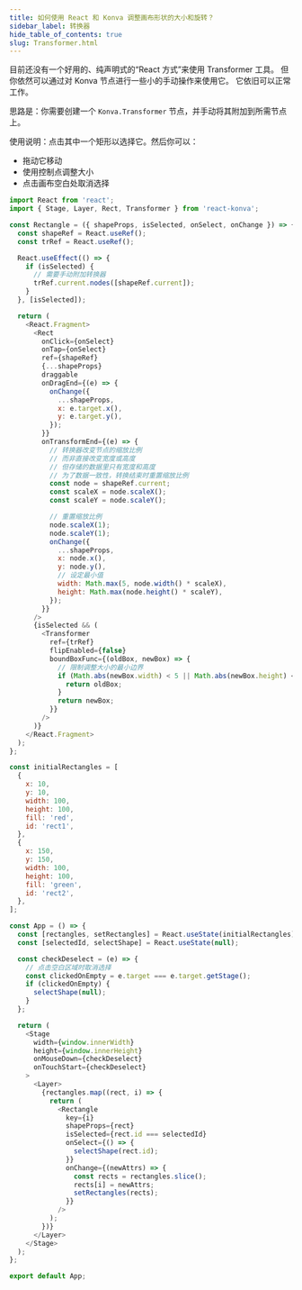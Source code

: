 ```yaml
---
title: 如何使用 React 和 Konva 调整画布形状的大小和旋转？
sidebar_label: 转换器
hide_table_of_contents: true
slug: Transformer.html
---
```


目前还没有一个好用的、纯声明式的“React 方式”来使用 Transformer 工具。
但你依然可以通过对 Konva 节点进行一些小的手动操作来使用它。
它依旧可以正常工作。

思路是：你需要创建一个 `Konva.Transformer` 节点，并手动将其附加到所需节点上。

使用说明：点击其中一个矩形以选择它。然后你可以：
- 拖动它移动
- 使用控制点调整大小
- 点击画布空白处取消选择

```js live react
import React from 'react';
import { Stage, Layer, Rect, Transformer } from 'react-konva';

const Rectangle = ({ shapeProps, isSelected, onSelect, onChange }) => {
  const shapeRef = React.useRef();
  const trRef = React.useRef();

  React.useEffect(() => {
    if (isSelected) {
      // 需要手动附加转换器
      trRef.current.nodes([shapeRef.current]);
    }
  }, [isSelected]);

  return (
    <React.Fragment>
      <Rect
        onClick={onSelect}
        onTap={onSelect}
        ref={shapeRef}
        {...shapeProps}
        draggable
        onDragEnd={(e) => {
          onChange({
            ...shapeProps,
            x: e.target.x(),
            y: e.target.y(),
          });
        }}
        onTransformEnd={(e) => {
          // 转换器改变节点的缩放比例
          // 而非直接改变宽度或高度
          // 但存储的数据里只有宽度和高度
          // 为了数据一致性，转换结束时重置缩放比例
          const node = shapeRef.current;
          const scaleX = node.scaleX();
          const scaleY = node.scaleY();

          // 重置缩放比例
          node.scaleX(1);
          node.scaleY(1);
          onChange({
            ...shapeProps,
            x: node.x(),
            y: node.y(),
            // 设定最小值
            width: Math.max(5, node.width() * scaleX),
            height: Math.max(node.height() * scaleY),
          });
        }}
      />
      {isSelected && (
        <Transformer
          ref={trRef}
          flipEnabled={false}
          boundBoxFunc={(oldBox, newBox) => {
            // 限制调整大小的最小边界
            if (Math.abs(newBox.width) < 5 || Math.abs(newBox.height) < 5) {
              return oldBox;
            }
            return newBox;
          }}
        />
      )}
    </React.Fragment>
  );
};

const initialRectangles = [
  {
    x: 10,
    y: 10,
    width: 100,
    height: 100,
    fill: 'red',
    id: 'rect1',
  },
  {
    x: 150,
    y: 150,
    width: 100,
    height: 100,
    fill: 'green',
    id: 'rect2',
  },
];

const App = () => {
  const [rectangles, setRectangles] = React.useState(initialRectangles);
  const [selectedId, selectShape] = React.useState(null);

  const checkDeselect = (e) => {
    // 点击空白区域时取消选择
    const clickedOnEmpty = e.target === e.target.getStage();
    if (clickedOnEmpty) {
      selectShape(null);
    }
  };

  return (
    <Stage
      width={window.innerWidth}
      height={window.innerHeight}
      onMouseDown={checkDeselect}
      onTouchStart={checkDeselect}
    >
      <Layer>
        {rectangles.map((rect, i) => {
          return (
            <Rectangle
              key={i}
              shapeProps={rect}
              isSelected={rect.id === selectedId}
              onSelect={() => {
                selectShape(rect.id);
              }}
              onChange={(newAttrs) => {
                const rects = rectangles.slice();
                rects[i] = newAttrs;
                setRectangles(rects);
              }}
            />
          );
        })}
      </Layer>
    </Stage>
  );
};

export default App;